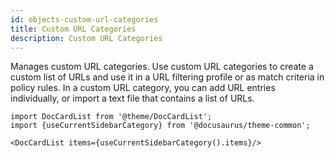 ```yaml
---
id: objects-custom-url-categories
title: Custom URL Categories
description: Custom URL Categories
---
```




Manages custom URL categories. Use custom URL categories to create a custom list of URLs and use it in a URL filtering profile or as
match criteria in policy rules. In a custom URL category, you can add URL entries individually, or import a text file that contains a list of URLs.




```mdx-code-block
import DocCardList from '@theme/DocCardList';
import {useCurrentSidebarCategory} from '@docusaurus/theme-common';

<DocCardList items={useCurrentSidebarCategory().items}/>
```
      